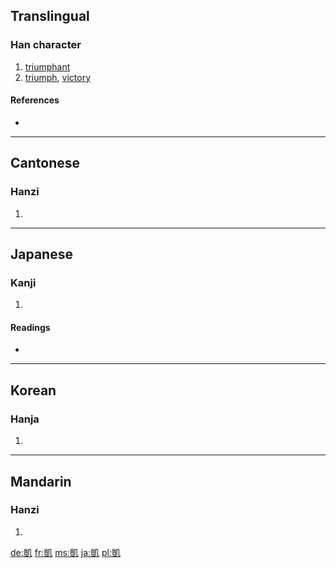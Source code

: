 {{see|凯}}
==Translingual==

===Han character===
{{Han char|rn=16|rad=几|as=10|sn=12|four=2711<sub>0</sub>|canj=山廿竹弓 (UTHN)}}

# [[triumphant]]
# [[triumph]], [[victory]]

====References====
* {{Han ref|kx=0134.310|dkj=01790|dj=0300.170|hdz=10278.130|uh=51F1|ud=20977|bh=B3CD|bd=46029}}

----

==Cantonese==

===Hanzi===
{{yue-hanzi|jyut=|y=hoi2}}

# {{defn|Cantonese}}

----

==Japanese==

===Kanji===
{{ja-kanji|grade=|rs=几10}}

# {{defn|Japanese}}

====Readings====
* {{ja-readings|on=[[がい]] (gai), [[かい]] (kai)|kun=[[かちどき]] (kachidoki), [[やわらぐ]] (yawaragu)}}

----

==Korean==

===Hanja===
{{ko-hanja|hangeul=개|rv=gae|mr=kae}}

# {{defn|Korean}}

----

==Mandarin==

===Hanzi===
{{cmn-hanzi|sim=凯|pin=[[kǎi]] ([[kai3]])|wg=k'ai<sup>3</sup>}}

# {{defn|Mandarin}}

[[de:凱]]
[[fr:凱]]
[[ms:凱]]
[[ja:凱]]
[[pl:凱]]